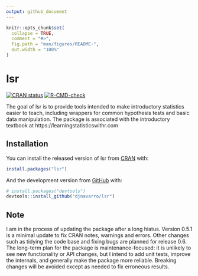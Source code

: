 ```yaml
---
output: github_document
---
```


<!-- README.md is generated from README.Rmd. Please edit that file -->

```r
knitr::opts_chunk$set(
  collapse = TRUE,
  comment = "#>",
  fig.path = "man/figures/README-",
  out.width = "100%"
)
```

# lsr

<!-- badges: start -->
[![CRAN status](https://www.r-pkg.org/badges/version/lsr)](https://CRAN.R-project.org/package=lsr)
[![R-CMD-check](https://github.com/djnavarro/lsr/workflows/R-CMD-check/badge.svg)](https://github.com/djnavarro/lsr/actions)
<!-- badges: end -->

The goal of lsr is to provide tools intended to make introductory statistics easier to teach, including wrappers for common hypothesis tests and basic data manipulation. The package is associated with the introductory textbook at https://learningstatisticswithr.com

## Installation

You can install the released version of lsr from [CRAN](https://CRAN.R-project.org) with:

``` r
install.packages("lsr")
```

And the development version from [GitHub](https://github.com/) with:

``` r
# install.packages("devtools")
devtools::install_github("djnavarro/lsr")
```

## Note

I am in the process of updating the package after a long hiatus. Version 0.5.1 is a minimal update to fix CRAN notes, warnings and errors. Other changes such as tidying the code base and fixing bugs are planned for release 0.6. The long-term plan for the package is maintenance-focused: it is unlikely to see new functionality or API changes, but I intend to add unit tests, improve the internals, and generally make the package more reliable. Breaking changes will be avoided except as needed to fix erroneous results.


